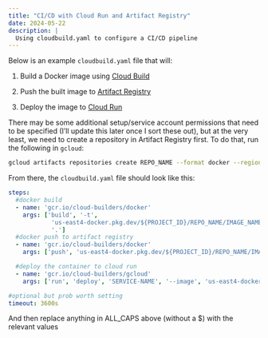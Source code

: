 ---
title: "CI/CD with Cloud Run and Artifact Registry"
date: 2024-05-22
description: |
  Using cloudbuild.yaml to configure a CI/CD pipeline
---

Below is an example `cloudbuild.yaml` file that will:

1. Build a Docker image using [Cloud Build](https://cloud.google.com/build?hl=en)

2. Push the built image to [Artifact Registry](https://cloud.google.com/artifact-registry)

3. Deploy the image to [Cloud Run](https://cloud.google.com/run?hl=en)

There may be some additional setup/service account permissions that need to be specified (I'll update this later once I sort these out), but at the very least, we need to create a repository in Artifact Registry first. To do that, run the following in `gcloud`:

```bash
gcloud artifacts repositories create REPO_NAME --format docker --region us-east4
```

From there, the `cloudbuild.yaml` file should look like this:

```yaml
steps:
  #docker build 
  - name: 'gcr.io/cloud-builders/docker'
    args: ['build', '-t',
            'us-east4-docker.pkg.dev/${PROJECT_ID}/REPO_NAME/IMAGE_NAME:$COMMIT_SHA',
            '.']
  #docker push to artifact registry
  - name: 'gcr.io/cloud-builders/docker'
    args: ['push', 'us-east4-docker.pkg.dev/${PROJECT_ID}/REPO_NAME/IMAGE_NAME:$COMMIT_SHA']

  #deploy the container to cloud run
  - name: 'gcr.io/cloud-builders/gcloud'
    args: ['run', 'deploy', 'SERVICE-NAME', '--image', 'us-east4-docker.pkg.dev/${PROJECT_ID}/REPO_NAME/IMAGE_NAME:$COMMIT_SHA', '--region', 'us-east4']

#optional but prob worth setting
timeout: 3600s
```

And then replace anything in ALL_CAPS above (without a $) with the relevant values